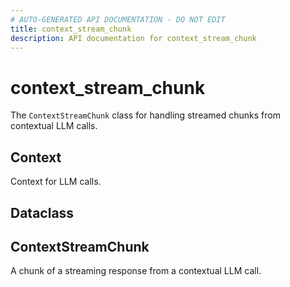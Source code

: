 ```yaml
---
# AUTO-GENERATED API DOCUMENTATION - DO NOT EDIT
title: context_stream_chunk
description: API documentation for context_stream_chunk
---
```


# context_stream_chunk

The `ContextStreamChunk` class for handling streamed chunks from contextual LLM calls.

## <ApiType type="Alias" path="responses/context_stream_chunk/index" symbolName="Context" /> Context

Context for LLM calls.

## <ApiType type="Alias" path="responses/context_stream_chunk/index" symbolName="Dataclass" /> Dataclass

## <ApiType type="Class" path="responses/context_stream_chunk/index" symbolName="ContextStreamChunk" /> ContextStreamChunk

A chunk of a streaming response from a contextual LLM call.

